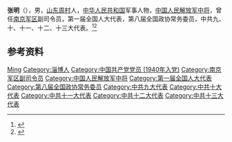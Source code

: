 {{Otheruses|other=名为张明的其他人物|张明}}

'''张明'''（{{bd|1925年|5月|2001年}}），男，[[山东|山东]][[周村区|周村]]人，[[中华人民共和国|中华人民共和国]]军事人物，[[中国人民解放军中将|中国人民解放军中将]]，曾任[[南京军区|南京军区]]副司令员，第一届全国人大代表，第八届全国政协常务委员，中共九、十、十一、十二、十三大代表。<ref>{{Cite web|title=张明|url=http://www.zbdsw.org.cn/info_Show.asp?ArticleID=735|accessdate=2020-08-15|work=淄博党史网}}{{Dead link}}</ref><ref>{{Cite book|title=中华人民共和国职官志|author=何虎生, 李耀东, 向常福主编|publisher=中国社会出版社|year=2003|isbn=9787800883934|location=北京|pages=}}</ref>

== 参考资料 ==
{{reflist}}

{{中国人物小作品}}

{{Authority control}}
{{DEFAULTSORT:Zhang张}}
[[Category:张姓|Ming]]
[[Category:淄博人|Category:淄博人]]
[[Category:中国共产党党员_(1940年入党)|Category:中国共产党党员 (1940年入党)]]
[[Category:南京军区副司令员|Category:南京军区副司令员]]
[[Category:中国人民解放军中将|Category:中国人民解放军中将]]
[[Category:第一届全国人大代表|Category:第一届全国人大代表]]
[[Category:第八届全国政协常务委员|Category:第八届全国政协常务委员]]
[[Category:中共九大代表|Category:中共九大代表]]
[[Category:中共十大代表|Category:中共十大代表]]
[[Category:中共十一大代表|Category:中共十一大代表]]
[[Category:中共十二大代表|Category:中共十二大代表]]
[[Category:中共十三大代表|Category:中共十三大代表]]